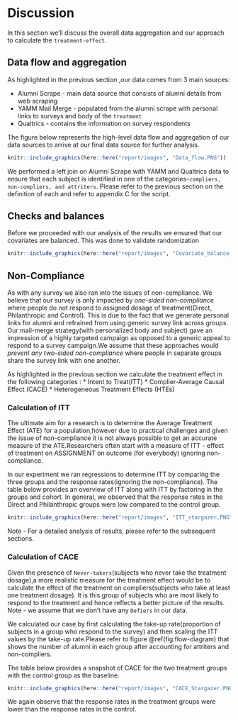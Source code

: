 # Discussion

In this section we'll discuss the overall data aggregation and our approach to calculate the `treatment-effect`.

## Data flow and aggregation
As highlighted in the previous section ,our data comes from 3 main sources:

* Alumni Scrape - main data source that consists of alumni details from web scraping
* YAMM Mail Merge - populated from the alumni scrape with personal links to surveys and body of the `treatment`
* Qualtrics  - contains the information on survey respondents

The figure below represents the high-level data flow and aggregation of our data sources to arrive at our final data source for further analysis.


```r
knitr::include_graphics(here::here("report/images", "Data_flow.PNG"))
```

We performed a left join on Alumni Scrape with YAMM and Qualtrics data to ensure that each subject is identified in one of the categories-`compliers, non-compliers, and attriters`. Please refer to the previous section on the definition of each and refer to appendix C for the script.


## Checks and balances 
Before we proceeded with our analysis of the results we ensured that our covariates are balanced. This was done to validate randomization 


```r
knitr::include_graphics(here::here("report/images", "Covariate_balance_check.PNG"))
```

## Non-Compliance

As with any survey we also ran into the issues of non-compliance. We believe that our survey is only impacted by *one-sided non-compliance* where people do not respond to assigned dosage of treatment(Direct, Philanthropic and Control). This is due to the fact that we generate personal links for alumni and refrained from using  generic survey link across groups.
Our mail-merge strategy(with personalized body and subject) gave an impression of a highly targeted campaign as opposed to a generic appeal to respond to a survey campaign.We assume that these approaches would *prevent any two-sided non-compliance* where people in separate groups share the survey link with one another.

As highlighted in the previous section we calculate the treatment effect in the following categories :
* Intent to Treat(ITT)
* Complier-Average Causal Effect (CACE)
* Heterogeneous Treatment Effects (HTEs)

### Calculation of ITT

The ultimate aim for a research is to determine the Average Treatment Effect (ATE) for a population,however due to practical challenges and given the issue of non-compliance it is not always possible to get an accurate measure of the ATE.Researchers often start with a measure of ITT -  effect of treatment on ASSIGNMENT on outcome (for everybody) ignoring non-compliance.

In our experiment we ran regressions to determine ITT by comparing the three groups and the response rates(ignoring the non-compliance).
The table below provides an overview of ITT along with ITT by factoring in the groups and cohort. In general, we observed that the response rates in the Direct and Philanthropic groups were low compared to the control group.


```r
knitr::include_graphics(here::here("report/images", "ITT_stargazer.PNG"))
```

Note - For a detailed analysis of results, please refer to the subsequent sections.

### Calculation of CACE

Given the presence of `Never-takers`(subjects who never take the treatment dosage),a more realistic measure for the treatment effect would be to calculate the effect of the treatment on compliers(subjects who take at least one treatment dosage). It is this group of subjects who are most likely to respond to the treatment and hence reflects a better picture of the results.
Note - we assume that we don't have any `Defiers` in our data.

We calculated our case by first calculating the take-up rate(proportion of subjects in a group who respond to the survey) and then scaling the ITT values by the take-up rate.Please refer to figure \@ref(fig:flow-diagram) that shows the number of alumni in each group after accounting for attriters and non-compliers.

The table below provides a snapshot of CACE for the two treatment groups with the control group as the baseline.

```r
knitr::include_graphics(here::here("report/images", "CACE_Stargazer.PNG"))
```

We again observe that the response rates in the treatment groups were lower than the response rates in the control.








